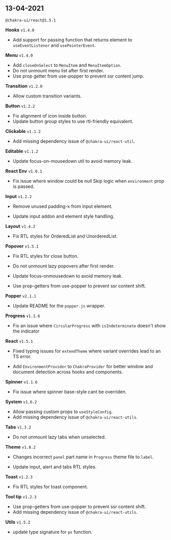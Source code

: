 ## 13-04-2021

`@chakra-ui/react@1.5.1`

**Hooks** `v1.4.0`

- Add support for passing function that returns element to `useEventListener`
  and `usePointerEvent`.

**Menu** `v1.4.0`

- Add `closeOnSelect` to `MenuItem` and `MenuItemOption`.
- Do not unmount menu list after first render.
- Use prop getter from use-popper to prevent ssr content jump.

**Transition** `v1.2.0`

- Allow custom transition variants.

**Button** `v1.2.2`

- Fix alignment of icon inside button.
- Update button group styles to use rtl-friendly equivalent.

**Clickable** `v1.1.2`

- Add missing dependency issue of `@chakra-ui/react-util`.

**Editable** `v1.1.2`

- Update focus-on-mousedown util to avoid memory leak.

**React Env** `v1.0.1`

- Fix issue where window could be null Skip logic when `environment` prop is
  passed.

**Input** `v1.2.2`

- Remove unused padding-x from input element.

- Update input addon and element style handling.

**Layout** `v1.4.2`

- Fix RTL styles for OrderedList and UnorderedList.

**Popover** `v1.5.1`

- Fix RTL styles for close button.

- Do not unmount lazy popovers after first render.

- Update focus-onmousedown to avoid memory leak.

- Use prop-getters from use-popper to prevent ssr content shift.

**Popper** `v2.1.1`

- Update README for the `popper.js` wrapper.

**Progress** `v1.1.6`

- Fix an issue where `CircularProgress` with `isIndeterminate` doesn't show the
  indicator

**React** `v1.5.1`

- Fixed typing issues for `extendTheme` where variant overrides lead to an TS
  error.

- Add `EnvironmentProvider` to `ChakraProvider` for better window and document
  detection across hooks and components.

**Spinner** `v1.1.6`

- Fix issue where spinner base-style cant be overriden.

**System** `v1.6.2`

- Allow passing custom props to `useStyleConfig`.
- Add missing dependency issue of `@chakra-ui/react-utils`.

**Tabs** `v1.3.2`

- Do not unmount lazy tabs when unselected.

**Theme** `v1.8.2`

- Changes incorrect `panel` part name in `Progress` theme file to `label`.

- Update input, alert and tabs RTL styles.

**Toast** `v1.2.3`

- Fix RTL styles for toast component.

**Tool tip** `v1.2.3`

- Use prop-getters from use-popper to prevent ssr content shift.
- Add missing dependency issue of `@chakra-ui/react-utils`.

**Utils** `v1.5.2`

- update type signature for `px` function.